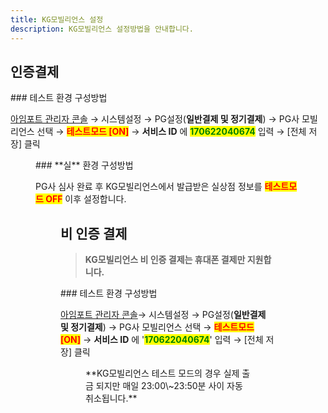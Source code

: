```yaml
---
title: KG모빌리언스 설정
description: KG모빌리언스 설정방법을 안내합니다.
---
```





## 인증결제

<Tabs>
<Tab title="테스트 결제">
### 테스트 환경 구성방법

[아임포트 관리자 콘솔](https://admin.iamport.kr/) → 시스템설정 → PG설정(**일반결제 및 정기결제**) → PG사 모빌리언스 선택 → <mark style="color:red;">**테스트모드 \[ON]**</mark> → **서비스 ID** 에 <mark style="color:green;">**170622040674**</mark> 입력 → \[전체 저장] 클릭



<Figure src="/gitbook-assets/en/image (70).png" caption="테스트 설정 예시" />

</Tab>

<Tab title="실 결제">
### **실** 환경 구성방법

PG사 심사 완료 후 KG모빌리언스에서 발급받은 실상점 정보를 <mark style="color:red;">**테스트모드 OFF**</mark> 이후 설정합니다.



<Figure src="/gitbook-assets/en/image (113).png" caption="실 계정 설정 예시" />

</Tab>
</Tabs>

## 비 인증 결제

> **KG모빌리언스 비 인증 결제는 휴대폰 결제만 지원합니다.**

<Tabs>
<Tab title="결제창 방식">
### 테스트 환경 구성방법

[아임포트 관리자 콘솔](https://admin.iamport.kr/)→ 시스템설정 → PG설정(**일반결제 및 정기결제**) → PG사 모빌리언스 선택 → <mark style="color:red;">**테스트모드 \[ON]**</mark> → **서비스 ID** 에 '<mark style="color:green;">**170622040674**</mark>' 입력 → \[전체 저장] 클릭



<Figure src="/gitbook-assets/en/image (263).png" caption="테스트 설정 예시" />

</Tab>
</Tabs>

<Hint style="success">
**KG모빌리언스 테스트 모드의 경우 실제 출금 되지만 매일 23:00\~23:50분 사이 자동 취소됩니다.**

</Hint>
